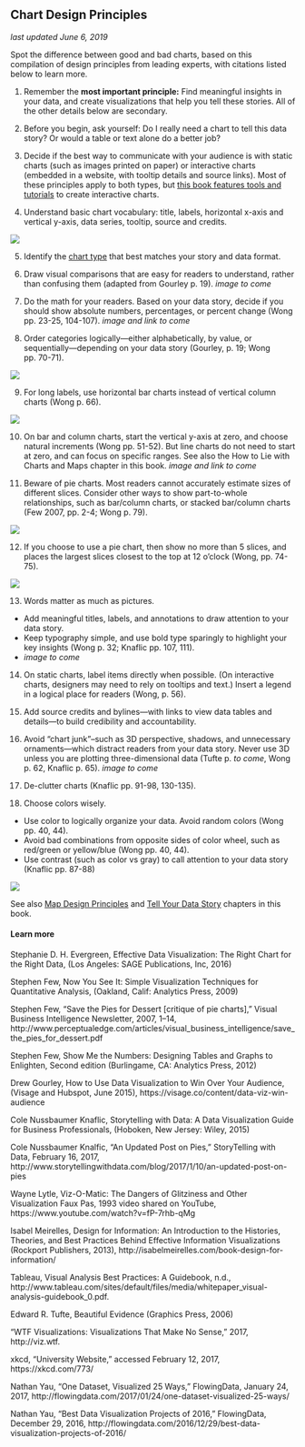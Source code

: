 ## Chart Design Principles {#chart-design}
*last updated June 6, 2019*

Spot the difference between good and bad charts, based on this compilation of design principles from leading experts, with citations listed below to learn more.

1) Remember the **most important principle:** Find meaningful insights in your data, and create visualizations that help you tell these stories. All of the other details below are secondary.

2) Before you begin, ask yourself: Do I really need a chart to tell this data story? Or would a table or text alone do a better job?

3) Decide if the best way to communicate with your audience is with static charts (such as images printed on paper) or interactive charts (embedded in a website, with tooltip details and source links). Most of these principles apply to both types, but [this book features tools and tutorials](chart) to create interactive charts.

4) Understand basic chart vocabulary: title, labels, horizontal x-axis and vertical y-axis, data series, tooltip, source and credits.

![](images/05-chart/Chart - 4 - Vocabulary.png)

5) Identify the [chart type](chart) that best matches your story and data format.

6) Draw visual comparisons that are easy for readers to understand, rather than confusing them (adapted from Gourley p. 19). *image to come*

7) Do the math for your readers. Based on your data story, decide if you should show absolute numbers, percentages, or percent change (Wong pp. 23-25, 104-107). *image and link to come*

8) Order categories logically---either alphabetically, by value, or sequentially---depending on your data story (Gourley, p. 19; Wong pp. 70-71).

![](images/05-chart/Chart - 8 - Order.png)



9) For long labels, use horizontal bar charts instead of vertical column charts (Wong p. 66).

![](images/05-chart/Chart - 9 - Bar vs Column.png)

10) On bar and column charts, start the vertical y-axis at zero, and choose natural increments (Wong pp. 51-52). But line charts do not need to start at zero, and can focus on specific ranges. See also the How to Lie with Charts and Maps chapter in this book. *image and link to come*

11) Beware of pie charts. Most readers cannot accurately estimate sizes of different slices. Consider other ways to show part-to-whole relationships, such as bar/column charts, or stacked bar/column charts (Few 2007, pp. 2-4; Wong p. 79).

![](images/05-chart/Chart - 11 - No pie chart.png)

12) If you choose to use a pie chart, then show no more than 5 slices, and places the largest slices closest to the top at 12 o'clock (Wong, pp. 74-75).

![](images/05-chart/Chart - 12 - Pie chart rules.png)

13) Words matter as much as pictures.
- Add meaningful titles, labels, and annotations to draw attention to your data story.
- Keep typography simple, and use bold type sparingly to highlight your key insights (Wong p. 32; Knaflic pp. 107, 111).
- *image to come*

14) On static charts, label items directly when possible. (On interactive charts, designers may need to rely on tooltips and text.) Insert a legend in a logical place for readers (Wong, p. 56).

15) Add source credits and bylines---with links to view data tables and details---to build credibility and accountability.

16) Avoid “chart junk”--such as 3D perspective, shadows, and unnecessary ornaments---which distract readers from your data story. Never use 3D unless you are plotting three-dimensional data (Tufte p. *to come*, Wong p. 62, Knaflic p. 65). *image to come*

17) De-clutter charts (Knaflic pp. 91-98, 130-135).

18) Choose colors wisely.
- Use color to logically organize your data. Avoid random colors (Wong pp. 40, 44).
- Avoid bad combinations from opposite sides of color wheel, such as red/green or yellow/blue (Wong pp. 40, 44).
- Use contrast (such as color vs gray) to call attention to your data story (Knaflic pp. 87-88)

![](images/05-chart/Chart - 18 - Colors.png)

See also [Map Design Principles](map-design) and [Tell Your Data Story](story) chapters in this book.

#### Learn more {-}

Stephanie D. H. Evergreen, Effective Data Visualization: The Right Chart for the Right Data, (Los Angeles: SAGE Publications, Inc, 2016)

Stephen Few, Now You See It: Simple Visualization Techniques for Quantitative Analysis, (Oakland, Calif: Analytics Press, 2009)

Stephen Few, “Save the Pies for Dessert [critique of pie charts],” Visual Business Intelligence Newsletter, 2007, 1–14, http://www.perceptualedge.com/articles/visual_business_intelligence/save_the_pies_for_dessert.pdf

Stephen Few, Show Me the Numbers: Designing Tables and Graphs to Enlighten, Second edition (Burlingame, CA: Analytics Press, 2012)

Drew Gourley, How to Use Data Visualization to Win Over Your Audience, (Visage and Hubspot, June 2015), https://visage.co/content/data-viz-win-audience

Cole Nussbaumer Knaflic, Storytelling with Data: A Data Visualization Guide for Business Professionals, (Hoboken, New Jersey: Wiley, 2015)

Cole Nussbaumer Knalfic, "An Updated Post on Pies," StoryTelling with Data, February 16, 2017, http://www.storytellingwithdata.com/blog/2017/1/10/an-updated-post-on-pies

Wayne Lytle, Viz-O-Matic: The Dangers of Glitziness and Other Visualization Faux Pas, 1993 video shared on YouTube, https://www.youtube.com/watch?v=fP-7rhb-qMg

Isabel Meirelles, Design for Information: An Introduction to the Histories, Theories, and Best Practices Behind Effective Information Visualizations (Rockport Publishers, 2013), http://isabelmeirelles.com/book-design-for-information/

Tableau, Visual Analysis Best Practices: A Guidebook, n.d., http://www.tableau.com/sites/default/files/media/whitepaper_visual-analysis-guidebook_0.pdf.

Edward R. Tufte, Beautiful Evidence (Graphics Press, 2006)

“WTF Visualizations: Visualizations That Make No Sense,” 2017, http://viz.wtf.

xkcd, “University Website,” accessed February 12, 2017, https://xkcd.com/773/

Nathan Yau, “One Dataset, Visualized 25 Ways,” FlowingData, January 24, 2017, http://flowingdata.com/2017/01/24/one-dataset-visualized-25-ways/

Nathan Yau, “Best Data Visualization Projects of 2016,” FlowingData, December 29, 2016, http://flowingdata.com/2016/12/29/best-data-visualization-projects-of-2016/
